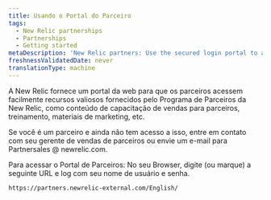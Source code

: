 ```yaml
---
title: Usando o Portal do Parceiro
tags:
  - New Relic partnerships
  - Partnerships
  - Getting started
metaDescription: 'New Relic partners: Use the secured login portal to access content created specifically for you.'
freshnessValidatedDate: never
translationType: machine
---
```


A New Relic fornece um portal da web para que os parceiros acessem facilmente recursos valiosos fornecidos pelo Programa de Parceiros da New Relic, como conteúdo de capacitação de vendas para parceiros, treinamento, materiais de marketing, etc.

Se você é um parceiro e ainda não tem acesso a isso, entre em contato com seu gerente de vendas de parceiros ou envie um e-mail para Partnersales @ newrelic.com.

Para acessar o Portal de Parceiros: No seu Browser, digite (ou marque) a seguinte URL e log com seu nome de usuário e senha.

```
https://partners.newrelic-external.com/English/
```